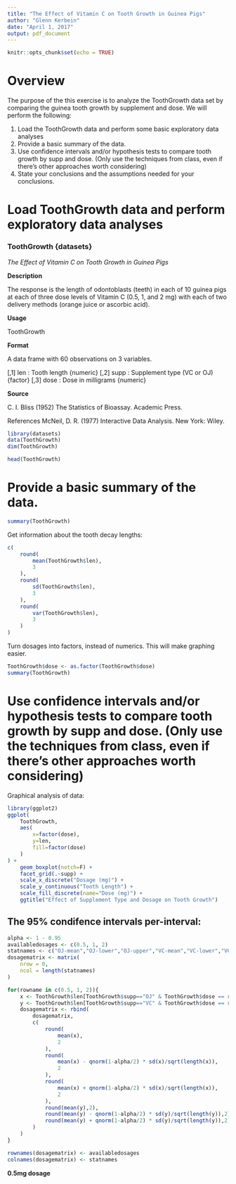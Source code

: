 ```yaml
---
title: "The Effect of Vitamin C on Tooth Growth in Guinea Pigs"
author: "Glenn Kerbein"
date: "April 1, 2017"
output: pdf_document
---
```


```r
knitr::opts_chunk$set(echo = TRUE)
```

# Overview

The purpose of the this exercise is to analyze the ToothGrowth data set by comparing the guinea tooth growth by supplement and dose. We will perform the following:

1. Load the ToothGrowth data and perform some basic exploratory data analyses
2. Provide a basic summary of the data.
3. Use confidence intervals and/or hypothesis tests to compare tooth growth by supp and dose. (Only use the techniques from class, even if there's other approaches worth considering)
4. State your conclusions and the assumptions needed for your conclusions.

# Load ToothGrowth data and perform exploratory data analyses

### ToothGrowth {datasets}
*The Effect of Vitamin C on Tooth Growth in Guinea Pigs*

**Description**

The response is the length of odontoblasts (teeth) in each of 10 guinea pigs at each of three dose levels of Vitamin C (0.5, 1, and 2 mg) with each of two delivery methods (orange juice or ascorbic acid).

**Usage**

ToothGrowth

**Format**

A data frame with 60 observations on 3 variables.

[,1] len : Tooth length {numeric}
[,2] supp : Supplement type (VC or OJ) {factor}
[,3] dose : Dose in milligrams {numeric}

**Source**

C. I. Bliss (1952) The Statistics of Bioassay. Academic Press.

References
McNeil, D. R. (1977) Interactive Data Analysis. New York: Wiley.


```r
library(datasets)
data(ToothGrowth)
dim(ToothGrowth)
```

```r
head(ToothGrowth)
```

# Provide a basic summary of the data.
```r
summary(ToothGrowth)
```
Get information about the tooth decay lengths:
```r
c(
	round(
		mean(ToothGrowth$len),
		3
	),
	round(
		sd(ToothGrowth$len),
		3
	),
	round(
		var(ToothGrowth$len),
		3
	)
)
```
Turn dosages into factors, instead of numerics. This will make graphing easier.
```r
ToothGrowth$dose <- as.factor(ToothGrowth$dose)
summary(ToothGrowth)
```

# Use confidence intervals and/or hypothesis tests to compare tooth growth by supp and dose. (Only use the techniques from class, even if there’s other approaches worth considering)

Graphical analysis of data:

```r
library(ggplot2)
ggplot(
	ToothGrowth,
	aes(
		x=factor(dose),
		y=len,
		fill=factor(dose)
	)
) + 
    geom_boxplot(notch=F) +
    facet_grid(.~supp) +
    scale_x_discrete("Dosage (mg)") +   
    scale_y_continuous("Tooth Length") +  
    scale_fill_discrete(name="Dose (mg)") + 
    ggtitle("Effect of Supplement Type and Dosage on Tooth Growth")
```

## The 95% condifence intervals per-interval:
```r
alpha <- 1 - 0.95
availabledosages <- c(0.5, 1, 2)
statnames <- c("OJ-mean","OJ-lower","OJ-upper","VC-mean","VC-lower","VC-upper")
dosagematrix <- matrix(
	nrow = 0,
	ncol = length(statnames)
)

for(rowname in c(0.5, 1, 2)){
	x <- ToothGrowth$len[ToothGrowth$supp=="OJ" & ToothGrowth$dose == rowname]
	y <- ToothGrowth$len[ToothGrowth$supp=="VC" & ToothGrowth$dose == rowname]
	dosagematrix <- rbind(
		dosagematrix,
		c(
			round(
				mean(x),
				2
			),
			round(
				mean(x) - qnorm(1-alpha/2) * sd(x)/sqrt(length(x)),
				2
			),
			round(
				mean(x) + qnorm(1-alpha/2) * sd(x)/sqrt(length(x)),
				2
			),
			round(mean(y),2),
			round(mean(y) - qnorm(1-alpha/2) * sd(y)/sqrt(length(y)),2),
			round(mean(y) + qnorm(1-alpha/2) * sd(y)/sqrt(length(y)),2)
		)
	)
}

rownames(dosagematrix) <- availabledosages
colnames(dosagematrix) <- statnames
```

**0.5mg dosage**



